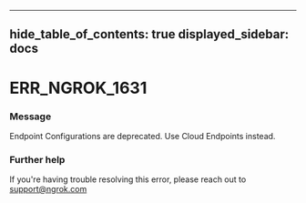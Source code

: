 

---
hide_table_of_contents: true
displayed_sidebar: docs
---


# ERR_NGROK_1631

### Message
Endpoint Configurations are deprecated. Use Cloud Endpoints instead.

<ErrorDetails />



### Further help
If you're having trouble resolving this error, please reach out to [support@ngrok.com](mailto:support@ngrok.com?subject=Help%20with%20ERR_NGROK_1631)

